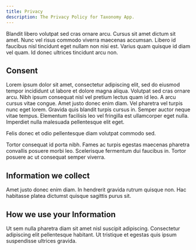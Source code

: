 ```yaml
---
title: Privacy
description: The Privacy Policy for Taxonomy App.
---
```


Blandit libero volutpat sed cras ornare arcu. Cursus sit amet dictum sit amet.
Nunc vel risus commodo viverra maecenas accumsan. Libero id faucibus nisl
tincidunt eget nullam non nisi est. Varius quam quisque id diam vel quam. Id
donec ultrices tincidunt arcu non.

## Consent

Lorem ipsum dolor sit amet, consectetur adipiscing elit, sed do eiusmod tempor
incididunt ut labore et dolore magna aliqua. Volutpat sed cras ornare arcu. Nibh
ipsum consequat nisl vel pretium lectus quam id leo. A arcu cursus vitae congue.
Amet justo donec enim diam. Vel pharetra vel turpis nunc eget lorem. Gravida
quis blandit turpis cursus in. Semper auctor neque vitae tempus. Elementum
facilisis leo vel fringilla est ullamcorper eget nulla. Imperdiet nulla
malesuada pellentesque elit eget.

Felis donec et odio pellentesque diam volutpat commodo sed.

Tortor consequat id porta nibh. Fames ac turpis egestas maecenas pharetra
convallis posuere morbi leo. Scelerisque fermentum dui faucibus in. Tortor
posuere ac ut consequat semper viverra.

## Information we collect

Amet justo donec enim diam. In hendrerit gravida rutrum quisque non. Hac
habitasse platea dictumst quisque sagittis purus sit.

## How we use your Information

Ut sem nulla pharetra diam sit amet nisl suscipit adipiscing. Consectetur
adipiscing elit pellentesque habitant. Ut tristique et egestas quis ipsum
suspendisse ultrices gravida.

